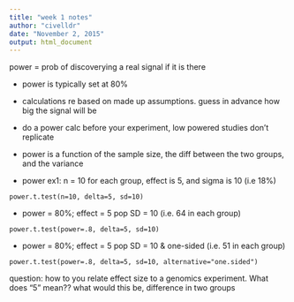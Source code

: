 ```yaml
---
title: "week 1 notes"
author: "civelldr"
date: "November 2, 2015"
output: html_document
---
```


power = prob of discoverying a real signal if it is there

- power is typically set at 80%
- calculations re based on made up assumptions.  guess in advance how big the signal will be
- do a power calc before your experiment, low powered studies don't replicate
- power is a function of the sample size, the diff between the two groups, and the variance

- power ex1: n = 10 for each group, effect is 5, and sigma is 10  (i.e 18%)

`power.t.test(n=10, delta=5, sd=10)`

- power = 80%; effect = 5 pop SD = 10 (i.e. 64 in each group)

`power.t.test(power=.8, delta=5, sd=10)`  

- power = 80%; effect = 5 pop SD = 10 & one-sided (i.e. 51 in each group)

` power.t.test(power=.8, delta=5, sd=10, alternative="one.sided") ` 

question:  how to you relate effect size to a genomics experiment.  What does "5" mean??  what would this be, difference in two groups